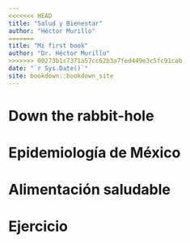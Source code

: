 ```yaml
--- 
<<<<<<< HEAD
title: "Salud y Bienestar"
author: "Héctor Murillo"
=======
title: "Mi first book"
author: "Dr. Héctor Murillo"
>>>>>>> 00273b1c7371a57cc62b3a7fed449e3c5fc91cab
date: "`r Sys.Date()`"
site: bookdown::bookdown_site
---
```


# Down the rabbit-hole


<!--chapter:end:index.Rmd-->

# Epidemiología de México


<!--chapter:end:02-tears.Rmd-->

# Alimentación saludable


<!--chapter:end:03-race.Rmd-->

# Ejercicio


<!--chapter:end:04-Ejercicio.Rmd-->

